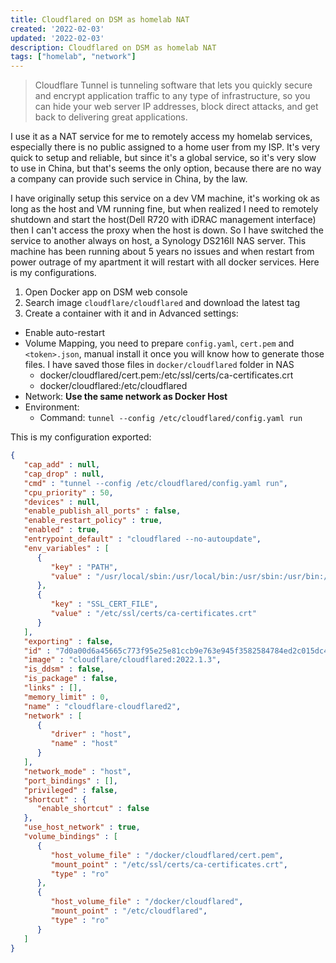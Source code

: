 ```yaml
---
title: Cloudflared on DSM as homelab NAT
created: '2022-02-03'
updated: '2022-02-03'
description: Cloudflared on DSM as homelab NAT
tags: ["homelab", "network"]
---
```


> Cloudflare Tunnel is tunneling software that lets you quickly secure and encrypt application traffic to any type of infrastructure, so you can hide your web server IP addresses, block direct attacks, and get back to delivering great applications.

I use it as a NAT service for me to remotely access my homelab services, especially there is no public assigned to a home user from my ISP. It's very quick to setup and reliable, but since it's a global service, so it's very slow to use in China, but that's seems the only option, because there are no way a company can provide such service in China, by the law.

I have originally setup this service on a dev VM machine, it's working ok as long as the host and VM running fine, but when realized I need to remotely shutdown and start the host(Dell R720 with iDRAC management interface) then I can't access the proxy when the host is down. So I have switched the service to another always on host, a Synology DS216II NAS server. This machine has been running about 5 years no issues and when restart from power outrage of my apartment it will restart with all docker services. Here is my configurations.

1. Open Docker app on DSM web console
1. Search image `cloudflare/cloudflared` and download the latest tag
1. Create a container with it and in Advanced settings:
  - Enable auto-restart
  - Volume Mapping, you need to prepare `config.yaml`, `cert.pem` and `<token>.json`, manual install it once you will know how to generate those files. I have saved those files in `docker/cloudflared` folder in NAS
    - docker/cloudflared/cert.pem:/etc/ssl/certs/ca-certificates.crt
    - docker/cloudflared:/etc/cloudflared
  - Network: **Use the same network as Docker Host**
  - Environment:
    - Command: `tunnel --config /etc/cloudflared/config.yaml run`

This is my configuration exported:

```json
{
   "cap_add" : null,
   "cap_drop" : null,
   "cmd" : "tunnel --config /etc/cloudflared/config.yaml run",
   "cpu_priority" : 50,
   "devices" : null,
   "enable_publish_all_ports" : false,
   "enable_restart_policy" : true,
   "enabled" : true,
   "entrypoint_default" : "cloudflared --no-autoupdate",
   "env_variables" : [
      {
         "key" : "PATH",
         "value" : "/usr/local/sbin:/usr/local/bin:/usr/sbin:/usr/bin:/sbin:/bin"
      },
      {
         "key" : "SSL_CERT_FILE",
         "value" : "/etc/ssl/certs/ca-certificates.crt"
      }
   ],
   "exporting" : false,
   "id" : "7d0a00d6a45665c773f95e25e81ccb9e763e945f3582584784ed2c015dc4873a",
   "image" : "cloudflare/cloudflared:2022.1.3",
   "is_ddsm" : false,
   "is_package" : false,
   "links" : [],
   "memory_limit" : 0,
   "name" : "cloudflare-cloudflared2",
   "network" : [
      {
         "driver" : "host",
         "name" : "host"
      }
   ],
   "network_mode" : "host",
   "port_bindings" : [],
   "privileged" : false,
   "shortcut" : {
      "enable_shortcut" : false
   },
   "use_host_network" : true,
   "volume_bindings" : [
      {
         "host_volume_file" : "/docker/cloudflared/cert.pem",
         "mount_point" : "/etc/ssl/certs/ca-certificates.crt",
         "type" : "ro"
      },
      {
         "host_volume_file" : "/docker/cloudflared",
         "mount_point" : "/etc/cloudflared",
         "type" : "ro"
      }
   ]
}
```
